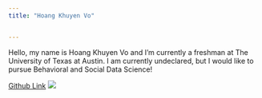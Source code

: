 ---
title: "Hoang Khuyen Vo"


---
 
Hello, my name is Hoang Khuyen Vo and I'm currently a freshman at The University of Texas at Austin. I am currently undeclared, but I would like to pursue Behavioral and Social Data Science!


[Github Link](https://github.com/hkhuyenv)
![](https://www.diamondpet.com/wp-content/uploads/2022/02/close-up-white-cat-with-blue-eyes-121224.jpg)


